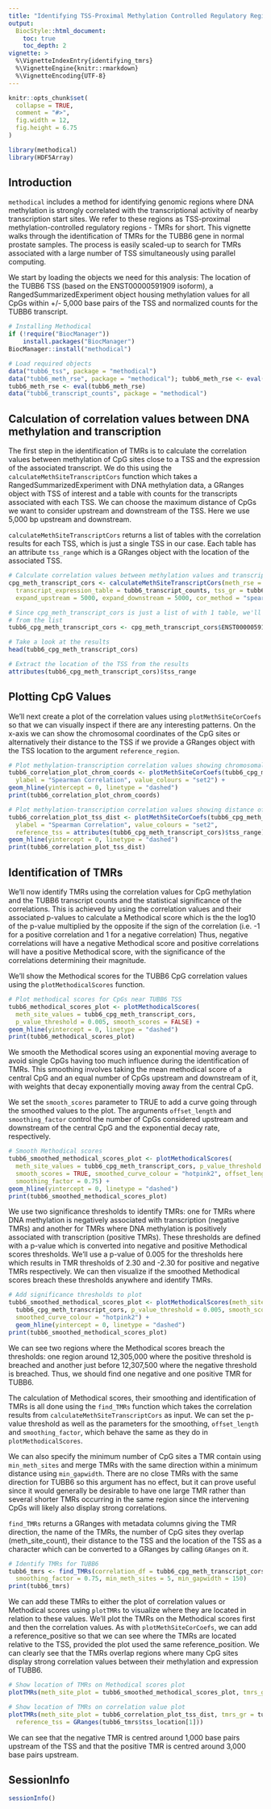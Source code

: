 ```yaml
---
title: "Identifying TSS-Proximal Methylation Controlled Regulatory Regions"
output:
  BiocStyle::html_document:
    toc: true
    toc_depth: 2
vignette: >
  %\VignetteIndexEntry{identifying_tmrs}
  %\VignetteEngine{knitr::rmarkdown}
  %\VignetteEncoding{UTF-8}
---
```

```r
knitr::opts_chunk$set(
  collapse = TRUE,
  comment = "#>",
  fig.width = 12,
  fig.height = 6.75
)
```

```r
library(methodical)
library(HDF5Array)
```

## Introduction

`methodical` includes a method for identifying genomic regions where DNA methylation is 
strongly correlated with the transcriptional activity of nearby transcription start sites. We refer to these regions 
as TSS-proximal methylation-controlled regulatory regions - TMRs for short. This vignette walks through
the identification of TMRs for the TUBB6 gene in normal prostate samples. The process is easily 
scaled-up to search for TMRs associated with a large number of TSS simultaneously using parallel computing. 

We start by loading the objects we need for this analysis: The location of the TUBB6 TSS
(based on the ENST00000591909 isoform), a RangedSummarizedExperiment object housing
methylation values for all CpGs within +/- 5,000 base pairs of the TSS and normalized
counts for the TUBB6 transcript.

```r
# Installing Methodical
if (!require("BiocManager"))
    install.packages("BiocManager")
BiocManager::install("methodical")
```

```r
# Load required objects
data("tubb6_tss", package = "methodical")
data("tubb6_meth_rse", package = "methodical"); tubb6_meth_rse <- eval(tubb6_meth_rse)
tubb6_meth_rse <- eval(tubb6_meth_rse)
data("tubb6_transcript_counts", package = "methodical")
```

## Calculation of correlation values between DNA methylation and transcription

The first step in the identification of TMRs is to calculate the correlation values between methylation
of CpG sites close to a TSS and the expression of the associated transcript. We do this using the 
`calculateMethSiteTranscriptCors` function which takes a RangedSummarizedExperiment with DNA 
methylation data, a GRanges object with TSS of interest and a table with counts for the transcripts 
associated with each TSS.  We can choose the maximum distance of CpGs we want to consider upstream 
and downstream  of the TSS. Here we use 5,000 bp upstream and downstream. 

`calculateMethSiteTranscriptCors` returns a list of tables with the correlation results 
for each TSS, which is just a single TSS in our case. Each table has an attribute `tss_range` 
which is a GRanges object with the location of the associated TSS.

```r
# Calculate correlation values between methylation values and transcript values for TUBB6
cpg_meth_transcript_cors <- calculateMethSiteTranscriptCors(meth_rse = tubb6_meth_rse, 
  transcript_expression_table = tubb6_transcript_counts, tss_gr = tubb6_tss, 
  expand_upstream = 5000, expand_downstream = 5000, cor_method = "spearman")

# Since cpg_meth_transcript_cors is just a list of with 1 table, we'll extract this table 
# from the list 
tubb6_cpg_meth_transcript_cors <- cpg_meth_transcript_cors$ENST00000591909

# Take a look at the results
head(tubb6_cpg_meth_transcript_cors)

# Extract the location of the TSS from the results
attributes(tubb6_cpg_meth_transcript_cors)$tss_range
```
## Plotting CpG Values

We'll next create a plot of the correlation values using `plotMethSiteCorCoefs` so that we can 
visually inspect if there are any interesting patterns. On the x-axis we can show the chromosomal 
coordinates of the CpG sites or alternatively their distance to the TSS if we provide a 
GRanges object with the TSS location to the argument `reference_region`. 

```r
# Plot methylation-transcription correlation values showing chromosomal coordinates of CpG sites.
tubb6_correlation_plot_chrom_coords <- plotMethSiteCorCoefs(tubb6_cpg_meth_transcript_cors, 
  ylabel = "Spearman Correlation", value_colours = "set2") + 
geom_hline(yintercept = 0, linetype = "dashed")
print(tubb6_correlation_plot_chrom_coords)

# Plot methylation-transcription correlation values showing distance of CpG sites to TSS. 
tubb6_correlation_plot_tss_dist <- plotMethSiteCorCoefs(tubb6_cpg_meth_transcript_cors, 
  ylabel = "Spearman Correlation", value_colours = "set2", 
  reference_tss = attributes(tubb6_cpg_meth_transcript_cors)$tss_range) +
geom_hline(yintercept = 0, linetype = "dashed")
print(tubb6_correlation_plot_tss_dist)
```

## Identification of TMRs

We'll now identify TMRs using the correlation values for CpG methylation and the TUBB6 transcript counts and 
the statistical significance of the correlations. This is achieved by using the correlation values and their
associated p-values to calculate a Methodical score which is the the log10 of the p-value multiplied by the
opposite if the sign of the correlation (i.e. -1 for a positive correlation and 1 for a negative correlation)
Thus, negative correlations will have a negative Methodical score and positive correlations will have a
positive Methodical score, with the significance of the correlations determining their magnitude. 

We'll show the Methodical scores for the TUBB6 CpG correlation values using the `plotMethodicalScores` function.

```r
# Plot methodical scores for CpGs near TUBB6 TSS
tubb6_methodical_scores_plot <- plotMethodicalScores(
  meth_site_values = tubb6_cpg_meth_transcript_cors, 
  p_value_threshold = 0.005, smooth_scores = FALSE) +
geom_hline(yintercept = 0, linetype = "dashed")
print(tubb6_methodical_scores_plot)
```

We smooth the Methodical scores using an exponential moving average to avoid single CpGs having
too much influence during the identification of TMRs. This smoothing involves taking the 
mean methodical score of a central CpG and an equal number of CpGs upstream and downstream of it, 
with weights that decay exponentially moving away from the central CpG.  

We set the `smooth_scores` parameter to TRUE to add a curve going through the smoothed values to the plot.
The arguments `offset_length` and `smoothing_factor` control the number of CpGs considered upstream 
and downstream of the central CpG and the exponential decay rate, respectively. 

```r
# Smooth Methodical scores
tubb6_smoothed_methodical_scores_plot <- plotMethodicalScores(
  meth_site_values = tubb6_cpg_meth_transcript_cors, p_value_threshold = 0.005, 
  smooth_scores = TRUE, smoothed_curve_colour = "hotpink2", offset_length = 10, 
  smoothing_factor = 0.75) +
geom_hline(yintercept = 0, linetype = "dashed")
print(tubb6_smoothed_methodical_scores_plot)
```

We use two significance thresholds to identify TMRs: one for TMRs where DNA methylation is negatively associated 
with transcription (negative TMRs) and another for TMRs where DNA methylation is positively associated 
with transcription (positive TMRs). These thresholds are defined with a p-value which is converted into 
negative and positive Methodical scores thresholds. We'll use a p-value of 0.005 for the thresholds here
which results in TMR thresholds of 2.30 and -2.30 for positive and negative TMRs respectively. We
can then visualize if the smoothed Methodical scores breach these thresholds anywhere and identify TMRs. 

```r
# Add significance thresholds to plot
tubb6_smoothed_methodical_scores_plot <- plotMethodicalScores(meth_site_values = 
  tubb6_cpg_meth_transcript_cors, p_value_threshold = 0.005, smooth_scores = TRUE, 
  smoothed_curve_colour = "hotpink2") +
  geom_hline(yintercept = 0, linetype = "dashed")
print(tubb6_smoothed_methodical_scores_plot)
```

We can see two regions where the Methodical scores breach the thresholds: one region around 
12,305,000 where the positive threshold is breached and another just before 12,307,500 where the 
negative threshold is breached. Thus, we should find one negative and one positive TMR for TUBB6.

The calculation of Methodical scores, their smoothing and identification of TMRs is all 
done using the `find_TMRs` function which takes the correlation results from `calculateMethSiteTranscriptCors`
as input. We can set the p-value threshold as well as the parameters for the smoothing,
`offset_length` and `smoothing_factor`, which behave the same as they do in `plotMethodicalScores`.

We can also specify the minimum number of CpG sites a TMR contain using `min_meth_sites` and merge TMRs
with the same direction within a minimum distance using `min_gapwidth`. There are no close TMRs 
with the same direction for TUBB6 so this argument has no effect, but it can prove useful since it would
generally be desirable to have one large TMR rather than several shorter TMRs occurring in the same region 
since the intervening CpGs will likely also display strong correlations.

`find_TMRs` returns a GRanges with metadata columns giving the TMR direction, the name of the TMRs,
the number of CpG sites they overlap (meth_site_count), their distance to the TSS and the location of 
the TSS as a character which can be converted to a GRanges by calling `GRanges` on it.  

```r
# Identify TMRs for TUBB6
tubb6_tmrs <- find_TMRs(correlation_df = tubb6_cpg_meth_transcript_cors, offset_length = 10, 
  smoothing_factor = 0.75, min_meth_sites = 5, min_gapwidth = 150)
print(tubb6_tmrs)
```

We can add these TMRs to either the plot of correlation values or Methodical scores using
`plotTMRs` to visualize where they are located in relation to these values. We'll 
plot the TMRs on the Methodical scores first and then the correlation values. As with
`plotMethSiteCorCoefs`, we can add a reference_positive so that we can see where the TMRs 
are located relative to the TSS, provided the plot used the same reference_position. We
can clearly see that the TMRs overlap regions where many CpG sites display strong
correlation values between their methylation and expression of TUBB6. 

```r
# Show location of TMRs on Methodical scores plot
plotTMRs(meth_site_plot = tubb6_smoothed_methodical_scores_plot, tmrs_gr = tubb6_tmrs)

# Show location of TMRs on correlation value plot
plotTMRs(meth_site_plot = tubb6_correlation_plot_tss_dist, tmrs_gr = tubb6_tmrs,
  reference_tss = GRanges(tubb6_tmrs$tss_location[1]))
```

We can see that the negative TMR is centred around 1,000 base pairs upstream of the TSS
and that the positive TMR is centred around 3,000 base pairs upstream. 

## SessionInfo
```r
sessionInfo()
```